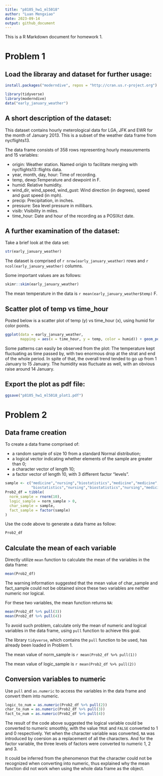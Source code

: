 ```yaml
---
title: "p8105_hw1_ml5018"
author: "Luan Mengxiao"
date: 2023-09-14
output: github_document
---
```


This is a R Markdown document for homework 1.

# Problem 1

## Load the libraray and dataset for further usage:

```r
install.packages("moderndive", repos = "http://cran.us.r-project.org")
```

```r
library(tidyverse)
library(moderndive)
data("early_january_weather")
```

## A short description of the dataset:

This dataset contains hourly meterological data for LGA, JFK and EWR for the month of January 2013. This is a subset of the weather data frame from nycflights13.

The data frame consists of 358 rows representing hourly measurements and 15 variables:

* origin: Weather station. Named origin to facilitate merging with nycflights13::flights data.
* year, month, day, hour: Time of recording.
* temp, dewp:Temperature and dewpoint in F.
* humid: Relative humidity.
* wind_dir, wind_speed, wind_gust: Wind direction (in degrees), speed and gust speed (in mph).
* precip: Precipitation, in inches.
* pressure: Sea level pressure in millibars.
* visib: Visibility in miles.
* time_hour: Date and hour of the recording as a POSIXct date.

## A further examination of the dataset:

Take a brief look at the data set:
```r
str(early_january_weather)
```

The dataset is comprised of `r nrow(early_january_weather)` rows and `r ncol(early_january_weather)` columns.

Some important values are as follows:

```r
skimr::skim(early_january_weather)
```

The mean temperature in the data is `r mean(early_january_weather$temp)` F.

## Scatter plot of temp vs time_hour

Posted below is a scatter plot of temp (y) vs time_hour (x), using humid for color points.

```r
ggplot(data = early_january_weather, 
       mapping = aes(x = time_hour, y = temp, color = humid)) + geom_point()
```

Some patterns can easily be observed from the plot: 
The temperature kept fluctuating as time passed by, with two enormous drop at the strat and end of the whole period. In spite of that, the overall trend tended to go up from 1 January to 15 January.
The humidity was fluctuate as well, with an obvious raise around 14 January.

## Export the plot as pdf file:

```r
ggsave("p8105_hw1_ml5018_plot1.pdf")
```

# Problem 2

## Data frame creation

To create a data frame comprised of:

* a random sample of size 10 from a standard Normal distribution;
* a logical vector indicating whether elements of the sample are greater than 0;
* a character vector of length 10;
* a factor vector of length 10, with 3 different factor “levels”.

```r
sample <- c("medicine","nursing","biostatistics","medicine","medicine",
            "biostatistics","nursing","biostatistics","nursing","medicine")
Prob2_df = tibble(
  norm_sample = rnorm(10),
  logic_sample = norm_sample > 0,
  char_sample = sample,
  fact_sample = factor(sample)
)
```

Use the code above to generate a data frame as follow:
```r
Prob2_df
```

## Calculate the mean of each variable

Directly utilize `mean` function to calculate the mean of the variables in the data frame:

```r
mean(Prob2_df)
```

The warning information suggested that the mean value of char_sample and fact_sample could not be obtained since these two variables are neither numeric nor logical.

For these two variables, the mean function returns `NA`:

```r
mean(Prob2_df %>% pull(3))
mean(Prob2_df %>% pull(4))
```

To avoid such problem, calculate only the mean of numeric and logical variables in the data frame, using `pull` function to achieve this goal.

The library `tidyverse`, which contains the `pull` function to be used, has already been loaded in Problem 1.

The mean value of norm_sample is `r mean(Prob2_df %>% pull(1))`

The mean value of logic_sample is `r mean(Prob2_df %>% pull(2))`

## Conversion variables to numeric

Use `pull` and `as.numeric` to access the variables in the data frame and convert them into numeric.

```r
logic_to_num = as.numeric(Prob2_df %>% pull(2))
char_to_num = as.numeric(Prob2_df %>% pull(3))
fact_to_num = as.numeric(Prob2_df %>% pull(4))
```

The result of the code above suggested the logical variable could be converted to numeric smoothly, with the value `TRUE` and `FALSE` converted to 1 and 0 respectively.
Yet when the character variable was converted, `NA` was introduced by coersion as a replacement of all the characters.
And for the factor variable, the three levels of factors were converted to numeric 1, 2 and 3.

It could be inferred from the phenomenon that the character could not be recognized when converting into numeric, thus explained why the mean function did not work when using the whole data frame as the object.